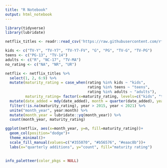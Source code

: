 ```yaml
---
title: "R Notebook"
output: html_notebook
---
```




```r
library(tidyverse)
library(lubridate)
```


```r
netflix_titles <- readr::read_csv('https://raw.githubusercontent.com/rfordatascience/tidytuesday/master/data/2021/2021-04-20/netflix_titles.csv')
```

```r
kids <- c("TV-Y", "TV-Y7", "TV-Y7-FV", "G", "PG", "TV-G", "TV-PG")
teens <- c("PG-13", "TV-14")
adults <- c("R", "NC-17", "TV-MA")
no_rating <- c("NA", "NR", "UR")
```


```r
netflix <- netflix_titles %>%
  select(1, 2, 6:9) %>%
  mutate(maturity_rating = case_when(rating %in% kids ~ "kids",
                                     rating %in% teens ~ "teens",
                                     rating %in% adults ~ "adults"), 
         maturity_rating= factor(x=maturity_rating, levels=c("kids", "teens", "adults"))) %>%
  mutate(date_added = mdy(date_added), month = quarter(date_added), year = year(date_added)) %>% 
  filter(!is.na(maturity_rating), year > 2015, year < 2021) %>%
  unite("month_year", year:month) %>%
  mutate(month_year = lubridate::yq(month_year)) %>%
  count(month_year, maturity_rating)
```

```r
ggplot(netflix, aes(x=month_year, y=n, fill=maturity_rating))+
  geom_col(position="dodge")+
  theme_minimal()+
  scale_fill_manual(values=c("#355070", "#b56576", "#eaac8b"))+
  labs(x="quarterly additions", y="count", fill="maturity rating")
  
```

```r
info_paletteer(color_pkgs = NULL)
```

